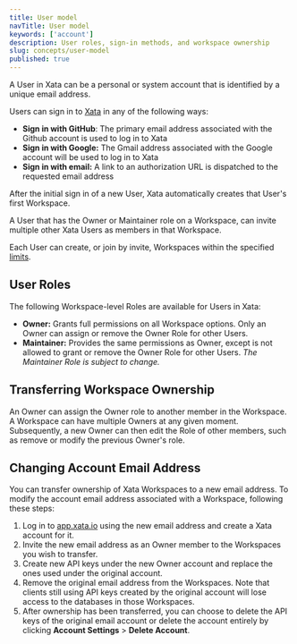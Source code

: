 ```yaml
---
title: User model
navTitle: User model
keywords: ['account']
description: User roles, sign-in methods, and workspace ownership
slug: concepts/user-model
published: true
---
```


A User in Xata can be a personal or system account that is identified by a unique email address.

Users can sign in to [Xata](https://app.xata.io) in any of the following ways:

- **Sign in with GitHub**: The primary email address associated with the Github account is used to log in to Xata
- **Sign in with Google:** The Gmail address associated with the Google account will be used to log in to Xata
- **Sign in with email:** A link to an authorization URL is dispatched to the requested email address

After the initial sign in of a new User, Xata automatically creates that User's first Workspace.

A User that has the Owner or Maintainer role on a Workspace, can invite multiple other Xata Users as members in that Workspace.

Each User can create, or join by invite, Workspaces within the specified [limits](/docs/rest-api/limits#user-limits).

## User Roles

The following Workspace-level Roles are available for Users in Xata:

- **Owner:** Grants full permissions on all Workspace options. Only an Owner can assign or remove the Owner Role for other Users.
- **Maintainer:** Provides the same permissions as Owner, except is not allowed to grant or remove the Owner Role for other Users. _The Maintainer Role is subject to change._

## Transferring Workspace Ownership

An Owner can assign the Owner role to another member in the Workspace. A Workspace can have multiple Owners at any given moment.
Subsequently, a new Owner can then edit the Role of other members, such as remove or modify the previous Owner's role.

## Changing Account Email Address

You can transfer ownership of Xata Workspaces to a new email address. To modify the account email address associated with a Workspace, following these steps:

1. Log in to [app.xata.io](https://app.xata.io) using the new email address and create a Xata account for it.
1. Invite the new email address as an Owner member to the Workspaces you wish to transfer.
1. Create new API keys under the new Owner account and replace the ones used under the original account.
1. Remove the original email address from the Workspaces. Note that clients still using API keys created by the original account will lose access to the databases in those Workspaces.
1. After ownership has been transferred, you can choose to delete the API keys of the original email account or delete the account entirely by clicking **Account Settings** > **Delete Account**.
